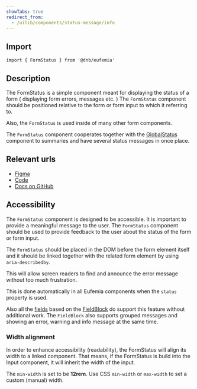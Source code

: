```yaml
---
showTabs: true
redirect_from:
  - /uilib/components/status-message/info
---
```



## Import

```tsx
import { FormStatus } from '@dnb/eufemia'
```

## Description

The FormStatus is a simple component meant for displaying the status of a form ( displaying form errors, messages etc. )
The `FormStatus` component should be positioned relative to the form or form input to which it referring to.

Also, the `FormStatus` is used inside of many other form components.

The `FormStatus` component cooperates together with the [GlobalStatus](/uilib/components/global-status) component to summaries and have several status messages in once place.

## Relevant urls

- [Figma](https://www.figma.com/design/cdtwQD8IJ7pTeE45U148r1/%F0%9F%92%BB-Eufemia---Web?node-id=16838-6706)
- [Code](https://github.com/dnbexperience/eufemia/tree/main/packages/dnb-eufemia/src/components/form-status)
- [Docs on GitHub](https://github.com/dnbexperience/eufemia/tree/main/packages/dnb-design-system-portal/src/docs/uilib/components/form-status)

<FormStatusIcons />

## Accessibility

The `FormStatus` component is designed to be accessible. It is important to provide a meaningful message to the user. The `FormStatus` component should be used to provide feedback to the user about the status of the form or form input.

The `FormStatus` should be placed in the DOM before the form element itself and it should be linked together with the related form element by using `aria-describedby`.

This will allow screen readers to find and announce the error message without too much frustration.

This is done automatically in all Eufemia components when the `status` property is used.

Also all the [fields](/uilib/extensions/forms/all-fields/) based on the [FieldBlock](/uilib/extensions/forms/create-component/FieldBlock) do support this feature without additional work. The `FieldBlock` also supports grouped messages and showing an error, warning and info message at the same time.

### Width alignment

In order to enhance accessibility (readability), the FormStatus will align its width to a linked component. That means, if the FormStatus is build into the Input component, it will inherit the width of the input.

The `min-width` is set to be **12rem**. Use CSS `min-width` or `max-width` to set a custom (manual) width.